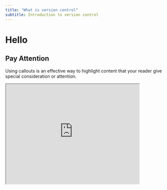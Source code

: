 ```yaml
---
title: "What is version control"
subtitle: Introduction to version control 
---
```


# Hello


::: {.callout-tip collapse=true}

## Pay Attention

Using callouts is an effective way to highlight content that your reader give special consideration or attention.

<iframe width="420" height="315"
src="https://www.youtube.com/embed/tgbNymZ7vqY">
</iframe>


:::